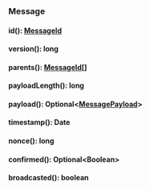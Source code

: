 ### Message


#### id(): [MessageId](#messageid)



#### version(): long



#### parents(): [MessageId[]](#messageid)



#### payloadLength(): long



#### payload(): Optional&lt;[MessagePayload](org/iota/wallet/MessagePayload.java)&gt;



#### timestamp(): Date



#### nonce(): long



#### confirmed(): Optional&lt;Boolean&gt;



#### broadcasted(): boolean


